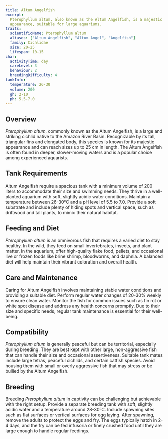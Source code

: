 ```yaml
---
title: Altum Angelfish
excerpt:
  Pterophyllum altum, also known as the Altum Angelfish, is a majestic cichlid with tall, elongated fins and a striking
  appearance, suitable for large aquariums.
traits:
  scientificName: Pterophyllum altum
  aliases: ["Altum Angelfish", "Altum Angel", "Angelfish"]
  family: Cichlidae
  size: 20-25
  lifespan: 10-15
char:
  activityTime: day
  careLevel: 3
  behaviour: 2
  breedingDifficulty: 4
tankInfo:
  temperature: 26-30
  volume: 200
  gh: 2-10
  ph: 5.5-7.0
---
```


## Overview

_Pterophyllum altum_, commonly known as the Altum Angelfish, is a large and striking cichlid native to the Amazon River
Basin. Recognizable by its tall, triangular fins and elongated body, this species is known for its majestic appearance
and can reach sizes up to 25 cm in length. The Altum Angelfish is often found in deeper, slower-moving waters and is a
popular choice among experienced aquarists.

## Tank Requirements

Altum Angelfish require a spacious tank with a minimum volume of 200 liters to accommodate their size and swimming
needs. They thrive in a well-planted aquarium with soft, slightly acidic water conditions. Maintain a temperature
between 26-30°C and a pH level of 5.5 to 7.0. Provide a soft substrate and include plenty of hiding spots and vertical
space, such as driftwood and tall plants, to mimic their natural habitat.

## Feeding and Diet

_Pterophyllum altum_ is an omnivorous fish that requires a varied diet to stay healthy. In the wild, they feed on small
invertebrates, insects, and plant matter. In the aquarium, offer high-quality flake food, pellets, and occasional live
or frozen foods like brine shrimp, bloodworms, and daphnia. A balanced diet will help maintain their vibrant coloration
and overall health.

## Care and Maintenance

Caring for Altum Angelfish involves maintaining stable water conditions and providing a suitable diet. Perform regular
water changes of 20-30% weekly to ensure clean water. Monitor the fish for common issues such as fin rot or white spot
disease and address any health concerns promptly. Due to their size and specific needs, regular tank maintenance is
essential for their well-being.

## Compatibility

_Pterophyllum altum_ is generally peaceful but can be territorial, especially during breeding. They are best kept with
other large, non-aggressive fish that can handle their size and occasional assertiveness. Suitable tank mates include
large tetras, peaceful cichlids, and certain catfish species. Avoid housing them with small or overly aggressive fish
that may stress or be bullied by the Altum Angelfish.

## Breeding

Breeding _Pterophyllum altum_ in captivity can be challenging but achievable with the right setup. Provide a separate
breeding tank with soft, slightly acidic water and a temperature around 28-30°C. Include spawning sites such as flat
surfaces or vertical surfaces for egg laying. After spawning, remove the adults to protect the eggs and fry. The eggs
typically hatch in 2-4 days, and the fry can be fed infusoria or finely crushed food until they are large enough to
handle regular feedings.
